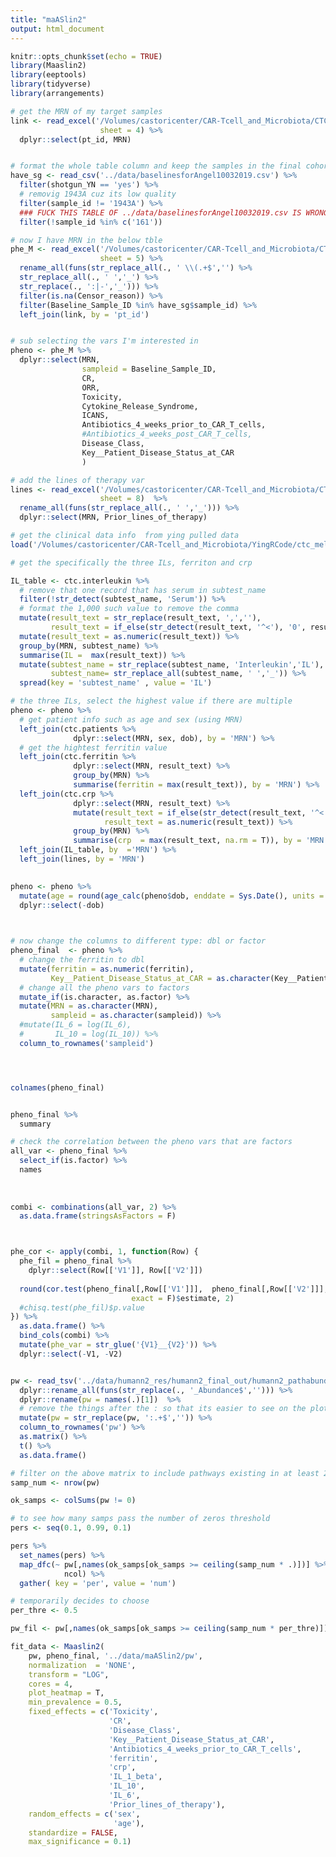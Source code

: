 ```yaml
---
title: "maASlin2"
output: html_document
---
```


```r
knitr::opts_chunk$set(echo = TRUE)
library(Maaslin2) 
library(eeptools)
library(tidyverse)
library(arrangements)
```

```r
# get the MRN of my target samples 
link <- read_excel('/Volumes/castoricenter/CAR-Tcell_and_Microbiota/CTC Event Table 11252019 wo Censor .xlsx',
                    sheet = 4) %>% 
  dplyr::select(pt_id, MRN)


# format the whole table column and keep the samples in the final cohort 33
have_sg <- read_csv('../data/baselinesforAngel10032019.csv') %>% 
  filter(shotgun_YN == 'yes') %>% 
  # removig 1943A cuz its low quality
  filter(sample_id != '1943A') %>% 
  ### FUCK THIS TABLE OF ../data/baselinesforAngel10032019.csv IS WRONG IN 161, it didn’t pass QC because not enough DNA material was present. SO WE DON'T HAVE THE SHOTGUN DATA.
  filter(!sample_id %in% c('161'))

# now I have MRN in the below tble
phe_M <- read_excel('/Volumes/castoricenter/CAR-Tcell_and_Microbiota/CTC Event Table 11252019 wo Censor .xlsx',
                    sheet = 5) %>% 
  rename_all(funs(str_replace_all(., ' \\(.+$','') %>% 
  str_replace_all(., ' ','_') %>% 
  str_replace(., ':|-','_'))) %>% 
  filter(is.na(Censor_reason)) %>% 
  filter(Baseline_Sample_ID %in% have_sg$sample_id) %>% 
  left_join(link, by = 'pt_id')


# sub selecting the vars I'm interested in 
pheno <- phe_M %>% 
  dplyr::select(MRN,
                sampleid = Baseline_Sample_ID,
                CR, 
                ORR, 
                Toxicity, 
                Cytokine_Release_Syndrome,
                ICANS,
                Antibiotics_4_weeks_prior_to_CAR_T_cells,
                #Antibiotics_4_weeks_post_CAR_T_cells,
                Disease_Class,
                Key__Patient_Disease_Status_at_CAR
                )
```

```r
# add the lines of therapy var
lines <- read_excel('/Volumes/castoricenter/CAR-Tcell_and_Microbiota/CTC Event Table 11252019 wo Censor .xlsx',
                    sheet = 8)  %>% 
  rename_all(funs(str_replace_all(., ' ','_'))) %>% 
  dplyr::select(MRN, Prior_lines_of_therapy)
```


```r
# get the clinical data info  from ying pulled data
load('/Volumes/castoricenter/CAR-Tcell_and_Microbiota/YingRCode/ctc_melody.RData')
```

```r
# get the specifically the three ILs, ferriton and crp

IL_table <- ctc.interleukin %>% 
  # remove that one record that has serum in subtest_name
  filter(!str_detect(subtest_name, 'Serum')) %>% 
  # format the 1,000 such value to remove the comma
  mutate(result_text = str_replace(result_text, ',',''),
         result_text = if_else(str_detect(result_text, '^<'), '0', result_text)) %>% 
  mutate(result_text = as.numeric(result_text)) %>% 
  group_by(MRN, subtest_name) %>% 
  summarise(IL =  max(result_text)) %>% 
  mutate(subtest_name = str_replace(subtest_name, 'Interleukin','IL'),
         subtest_name= str_replace_all(subtest_name, ' ','_')) %>% 
  spread(key = 'subtest_name' , value = 'IL')

# the three ILs, select the highest value if there are multiple 
pheno <- pheno %>% 
  # get patient info such as age and sex (using MRN)
  left_join(ctc.patients %>% 
              dplyr::select(MRN, sex, dob), by = 'MRN') %>% 
  # get the hightest ferritin value 
  left_join(ctc.ferritin %>% 
              dplyr::select(MRN, result_text) %>% 
              group_by(MRN) %>% 
              summarise(ferritin = max(result_text)), by = 'MRN') %>% 
  left_join(ctc.crp %>% 
              dplyr::select(MRN, result_text) %>% 
              mutate(result_text = if_else(str_detect(result_text, '^<'), '0', result_text),
                     result_text = as.numeric(result_text)) %>% 
              group_by(MRN) %>% 
              summarise(crp  = max(result_text, na.rm = T)), by = 'MRN') %>% 
  left_join(IL_table, by  ='MRN') %>% 
  left_join(lines, by = 'MRN')
  

pheno <- pheno %>% 
  mutate(age = round(age_calc(pheno$dob, enddate = Sys.Date(), units = "years", precise = TRUE),0)) %>% 
  dplyr::select(-dob)

  
```


```r
# now change the columns to different type: dbl or factor
pheno_final  <- pheno %>%  
  # change the ferritin to dbl
  mutate(ferritin = as.numeric(ferritin),
         Key__Patient_Disease_Status_at_CAR = as.character(Key__Patient_Disease_Status_at_CAR)) %>% 
  # change all the pheno vars to factors
  mutate_if(is.character, as.factor) %>% 
  mutate(MRN = as.character(MRN),
         sampleid = as.character(sampleid)) %>% 
  #mutate(IL_6 = log(IL_6),
  #       IL_10 = log(IL_10)) %>% 
  column_to_rownames('sampleid')  




colnames(pheno_final)


pheno_final %>% 
  summary
```

```r
# check the correlation between the pheno vars that are factors
all_var <- pheno_final %>% 
  select_if(is.factor) %>% 
  names
  
  
  
combi <- combinations(all_var, 2) %>% 
  as.data.frame(stringsAsFactors = F)



phe_cor <- apply(combi, 1, function(Row) {
  phe_fil = pheno_final %>% 
    dplyr::select(Row[['V1']], Row[['V2']]) 
  
  round(cor.test(pheno_final[,Row[['V1']]],  pheno_final[,Row[['V2']]],method = 'spearman', 
                           exact = F)$estimate, 2)
  #chisq.test(phe_fil)$p.value
}) %>% 
  as.data.frame() %>% 
  bind_cols(combi) %>% 
  mutate(phe_var = str_glue('{V1}__{V2}')) %>% 
  dplyr::select(-V1, -V2) 



```

 
```r
pw <- read_tsv('../data/humann2_res/humann2_final_out/humann2_pathabundance_cpm_unstratified.tsv') %>% 
  dplyr::rename_all(funs(str_replace(., '_Abundance$',''))) %>% 
  dplyr::rename(pw = names(.)[1])  %>% 
  # remove the things after the : so that its easier to see on the plot(the pathway name)
  mutate(pw = str_replace(pw, ':.+$','')) %>% 
  column_to_rownames('pw') %>% 
  as.matrix() %>% 
  t() %>% 
  as.data.frame()

# filter on the above matrix to include pathways existing in at least 20% of the samples (>=4)
samp_num <- nrow(pw)

ok_samps <- colSums(pw != 0)

# to see how many samps pass the number of zeros threshold
pers <- seq(0.1, 0.99, 0.1)

pers %>% 
  set_names(pers) %>% 
  map_dfc(~ pw[,names(ok_samps[ok_samps >= ceiling(samp_num * .)])] %>% 
            ncol) %>% 
  gather( key = 'per', value = 'num')

# temporarily decides to choose 
per_thre <- 0.5

pw_fil <- pw[,names(ok_samps[ok_samps >= ceiling(samp_num * per_thre)])]

```


```r
 
fit_data <- Maaslin2(
    pw, pheno_final, '../data/maASlin2/pw', 
    normalization  = 'NONE', 
    transform = "LOG",  
    cores = 4, 
    plot_heatmap = T,
    min_prevalence = 0.5,
    fixed_effects = c('Toxicity', 
                      'CR',
                      'Disease_Class',
                      'Key__Patient_Disease_Status_at_CAR',
                      'Antibiotics_4_weeks_prior_to_CAR_T_cells', 
                      'ferritin',
                      'crp',
                      'IL_1_beta',
                      'IL_10',
                      'IL_6',
                      'Prior_lines_of_therapy'),
    random_effects = c('sex',
                       'age'),
    standardize = FALSE,
    max_significance = 0.1)

```



